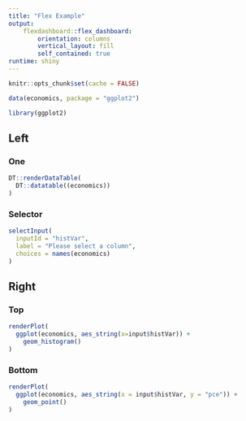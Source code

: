 ```yaml
---
title: "Flex Example"
output:
    flexdashboard::flex_dashboard:
        orientation: columns
        vertical_layout: fill
        self_contained: true
runtime: shiny
---
```


```r
knitr::opts_chunk$set(cache = FALSE)
```


```r
data(economics, package = "ggplot2")
```

```r
library(ggplot2)
```


## Left

### One

```r
DT::renderDataTable(
  DT::datatable((economics))
)
```

### Selector {data-height=250}
```r
selectInput(
  inputId = "histVar",
  label = "Please select a column",
  choices = names(economics)
)
```



## Right

### Top

```r
renderPlot(
  ggplot(economics, aes_string(x=input$histVar)) +
    geom_histogram()
)
```


### Bottom

```r
renderPlot(
  ggplot(economics, aes_string(x = input$histVar, y = "pce")) +
    geom_point()
)

```

